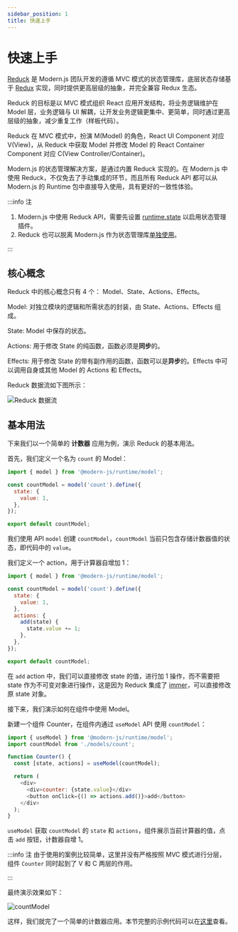 ```yaml
---
sidebar_position: 1
title: 快速上手
---
```

# 快速上手


<ReduckMigration />

[Reduck](https://github.com/modern-js-dev/reduck) 是 Modern.js 团队开发的遵循 MVC 模式的状态管理库，底层状态存储基于 [Redux](https://redux.js.org/) 实现，同时提供更高层级的抽象，并完全兼容 Redux 生态。

Reduck 的目标是以 MVC 模式组织 React 应用开发结构，将业务逻辑维护在 Model 层，业务逻辑与 UI 解耦，让开发业务逻辑更集中、更简单，同时通过更高层级的抽象，减少重复工作（样板代码）。

Reduck 在 MVC 模式中，扮演 M(Model) 的角色，React UI Component 对应 V(View)，从 Reduck 中获取 Model 并修改 Model 的 React Container Component 对应 C(View Controller/Container)。

Modern.js 的状态管理解决方案，是通过内置 Reduck 实现的。在 Modern.js 中使用 Reduck，不仅免去了手动集成的环节，而且所有 Reduck API 都可以从 Modern.js 的 Runtime 包中直接导入使用，具有更好的一致性体验。

:::info 注
1. Modern.js 中使用 Reduck API，需要先设置 [runtime.state](/configure/app/runtime/state) 以启用状态管理插件。
2. Reduck 也可以脱离 Modern.js 作为状态管理库[单独使用](/guides/topic-detail/model/use-out-of-modernjs)。

:::

## 核心概念

Reduck 中的核心概念只有 4 个： Model、State、Actions、Effects。

Model: 对独立模块的逻辑和所需状态的封装，由 State、Actions、Effects 组成。

State: Model 中保存的状态。

Actions: 用于修改 State 的纯函数，函数必须是**同步**的。

Effects: 用于修改 State 的带有副作用的函数，函数可以是**异步**的。Effects 中可以调用自身或其他 Model 的 Actions 和 Effects。

Reduck 数据流如下图所示：

![Reduck 数据流](https://lf3-static.bytednsdoc.com/obj/eden-cn/zq-uylkvT/ljhwZthlaukjlkulzlp/reduck-concept.svg)

## 基本用法

下来我们以一个简单的 **计数器** 应用为例，演示 Reduck 的基本用法。

首先，我们定义一个名为 `count` 的 Model：

```js
import { model } from '@modern-js/runtime/model';

const countModel = model('count').define({
  state: {
    value: 1,
  },
});

export default countModel;
```

我们使用 API `model` 创建 `countModel`，`countModel` 当前只包含存储计数器值的状态，即代码中的 `value`。

我们定义一个 action，用于计算器自增加 1：

```js
import { model } from '@modern-js/runtime/model';

const countModel = model('count').define({
  state: {
    value: 1,
  },
  actions: {
    add(state) {
      state.value += 1;
    },
  },
});

export default countModel;
```

在 `add` action 中，我们可以直接修改 state 的值，进行加 1 操作，而不需要把 state 作为不可变对象进行操作，这是因为 Reduck 集成了 [immer](https://github.com/immerjs/immer)，可以直接修改原 state 对象。

接下来，我们演示如何在组件中使用 Model。

新建一个组件 Counter，在组件内通过 `useModel` API 使用 `countModel`：

```js
import { useModel } from '@modern-js/runtime/model';
import countModel from './models/count';

function Counter() {
  const [state, actions] = useModel(countModel);

  return (
    <div>
      <div>counter: {state.value}</div>
      <button onClick={() => actions.add()}>add</button>
    </div>
  );
}
```

`useModel` 获取 `countModel` 的 `state` 和 `actions`，组件展示当前计算器的值，点击 `add` 按钮，计数器自增 1。

:::info 注
由于使用的案例比较简单，这里并没有严格按照 MVC 模式进行分层，组件 `Counter` 同时起到了 V 和 C 两层的作用。

:::

最终演示效果如下：

![countModel](https://lf3-static.bytednsdoc.com/obj/eden-cn/eueh7vhojuh/modern/simple-count-model.gif)

这样，我们就完了一个简单的计数器应用。本节完整的示例代码可以在[这里](https://github.com/modern-js-dev/modern-js-examples/tree/main/series/tutorials/runtime-api/model/counter-model)查看。
